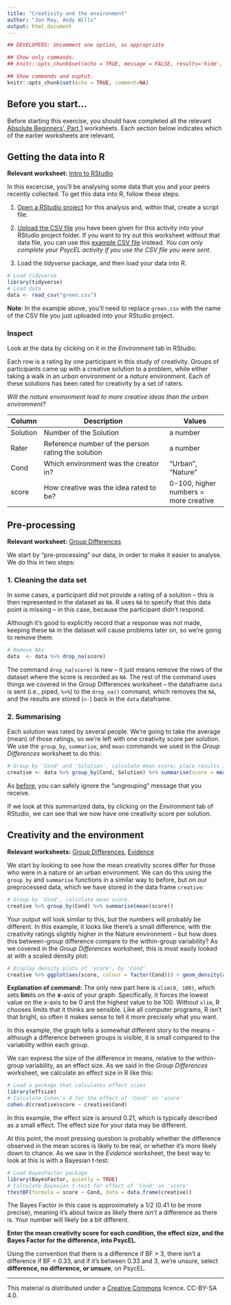 ```yaml
---
title: "Creativity and the environment"
author: "Jon May, Andy Wills"
output: html_document
---
```

```r
## DEVELOPERS: Uncomment one option, as appropriate

## Show only commands.
## knitr::opts_chunk$set(echo = TRUE, message = FALSE, results='hide', fig.keep = 'none', comment=NA)

## Show commands and ouptut.
knitr::opts_chunk$set(echo = TRUE, comment=NA)
```

## Before you start...
Before starting this exercise, you should have completed all the relevant [Absolute Beginners', Part 1](index.html) worksheets. Each section below indicates which of the earlier worksheets are relevant.

## Getting the data into R

**Relevant worksheet:** [Intro to RStudio](intro-rstudio.html)

In this excercise, you'll be analysing some data that you and your peers recently collected. To get this data into R, follow these steps:

1. [Open a RStudio project](intro-rstudio.html) for this analysis and, within that, create a script file.

2. [Upload the CSV file](entering-data-by-hand.html#upload) you have been given for this activity into your RStudio project folder. If you want to try out this worksheet without that data file, you can use this [example CSV file](data/green.csv) instead. _You can only complete your PsycEL activity if you  use the CSV file you were sent_. 

3. Load the _tidyverse_ package, and then load your data into R.

```r
# Load tidyverse
library(tidyverse)
# Load data
data <- read_csv("green.csv")
```

**Note**: In the example above, you'll need to replace `green.csv` with the name of the CSV file you just uploaded into your RStudio project.

### Inspect
Look at the data by clicking on it in the _Environment_ tab in RStudio. 

Each row is a rating by one participant in this study of creativity. Groups of participants came up with a creative solution to a problem, while either taking a walk in an _urban_ environment or a _nature_ environment. Each of these solutions has been rated for creativity by a set of raters. 

_Will the nature environment lead to more creative ideas than the urban environment?_

| Column    | Description                             | Values             |
| --------- | --------------------------------------- | ------------------ |
| Solution  | Number of the Solution | a number |
| Rater  | Reference number of the person rating the solution | a number |
| Cond      | Which environment was the creator in? | "Urban", "Nature" |
| score  | How creative was the idea rated to be? | 0-100, higher numbers = more creative |

## Pre-processing

**Relevant worksheet:** [Group Differences](group-differences.html)

We start by "pre-processing" our data, in order to make it easier to analyse. We do this in two steps:

### 1. Cleaning the data set

In some cases, a participant did not provide a rating of a solution -- this is then represented in the dataset as `NA`. R uses `NA` to specify that this data point is missing -- in this case, because the participant didn't respond.

Although it's good to explicitly record that a response was not made, keeping these `NA`  in the dataset will cause problems later on, so we're going to remove them:

```r
# Remove NAs
data  <- data %>% drop_na(score)
```

The command `drop_na(score)` is new  -- it just means remove the rows of the dataset where the score is recorded as `NA`. The rest of the command uses things we covered in the Group Differences worksheet -- the dataframe `data` is sent (i.e., piped, `%>%`) to the `drop_na()` command, which removes the `NA`, and the results are stored (`<-`) back in the `data` dataframe.

### 2. Summarising

Each solution was rated by several people. We're going to take the average (mean) of those ratings, so we're left with one creativity score per solution. 
We use the `group_by`,  `summarise`, and `mean` commands we used in the _Group Differences_ worksheet to do this: 

```r
# Group by 'Cond' and 'Solution', calculate mean score; place results into 'creative'
creative <- data %>% group_by(Cond, Solution) %>% summarise(score = mean(score))
```

As [before](group-differences.html#group), you can safely ignore the "ungrouping" message that you receive.

If we look at this summarized data, by clicking on the _Environment_ tab of RStudio, we can see that we now have one creativity score per solution.

## Creativity and the environment

**Relevant worksheets:** [Group Differences](group-differences.html), [Evidence](evidence.html)

We start by looking to see how the mean creativity scores differ for those who were in a nature or an urban environment. We can do this using the `group_by` and `summarise` functions in a similar way to before, but on our preprocessed data, which we have stored in the data frame `creative`:

```r
# Group by 'Cond', calculate mean score.
creative %>% group_by(Cond) %>% summarise(mean(score))
```

Your output will look similar to this, but the numbers will probably be different. In this example, it looks like there's a small difference, with the creativity ratings slightly higher in the Nature environment -- but how does this between-group difference compare to the within-group variability? As we covered in the _Group Differences_ worksheet, this is most easily looked at with a scaled density plot:

```r
# Display density plots of 'score', by 'Cond'
creative %>% ggplot(aes(score, colour = factor(Cond))) + geom_density(aes(y = ..scaled..)) + xlim(0, 100)
```

**Explanation of command:** The only new part here is `xlim(0, 100)`, which sets **lim**its on the **x**-axis of your graph. Specifically, it forces the lowest value on the x-axis to be 0 and the highest value to be 100. Without `xlim`, R chooses limits that it thinks are sensible. Like all computer programs, R isn't that bright, so often it makes sense to tell it more precisely what you want. 

In this example, the graph tells a somewhat different story to the means - although a difference between groups is visible, it is small compared to the variability within each group.

We can express the size of the difference in means, relative to the within-group variability, as an effect size. As we said in the _Group Differences_ worksheet, we calculate an effect size in R like this:

```r
# Load a package that calculates effect sizes
library(effsize)
# Calculate Cohen's d for the effect of 'Cond' on 'score'
cohen.d(creative$score ~ creative$Cond)
```

In this example, the effect size is around 0.21, which is typically described as a small effect. The effect size for your data may be different.

At this point, the most pressing question is probably whether the difference observed in the mean scores is likely to be real, or whether it's more likely down to chance. As we saw in the _Evidence_ worksheet, the best way to look at this is with a Bayesian t-test:

```r
# Load BayesFactor package
library(BayesFactor, quietly = TRUE)
# Calculate Bayesian t-test for effect of 'Cond' on 'score'
ttestBF(formula = score ~ Cond, data = data.frame(creative))
```

The Bayes Factor in this case is approximately a 1/2 (0.41 to be more precise), meaning it's about twice as likely there _isn't_ a difference as there is. Your number will likely be a bit different.

**Enter the mean creativity score for each condition, the effect size, and the Bayes Factor for the difference, into PsycEL**.

Using the convention that there is a difference if BF > 3, there isn't a difference if BF < 0.33, and if it's between 0.33 and 3, we're unsure, select **difference, no difference, or unsure**, on PsycEL.

___

This material is distributed under a [Creative Commons](https://creativecommons.org/) licence. CC-BY-SA 4.0. 

